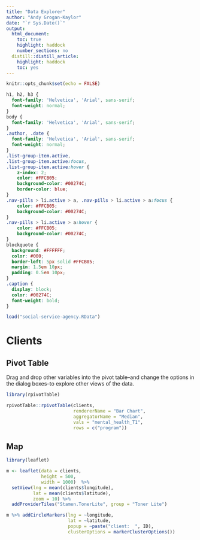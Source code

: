 ```yaml
---
title: "Data Explorer"
author: "Andy Grogan-Kaylor"
date: "`r Sys.Date()`"
output:
  html_document: 
    toc: true
    highlight: haddock
    number_sections: no
  distill::distill_article:
    highlight: haddock
    toc: yes
---
```


```r

knitr::opts_chunk$set(echo = FALSE)

```

```css

h1, h2, h3 {
  font-family: 'Helvetica', 'Arial', sans-serif;
  font-weight: normal;
}
body { 
  font-family: 'Helvetica', 'Arial', sans-serif;
}
.author, .date {
  font-family: 'Helvetica', 'Arial', sans-serif;
  font-weight: normal;
}
.list-group-item.active, 
.list-group-item.active:focus, 
.list-group-item.active:hover {
    z-index: 2;
    color: #FFCB05;
    background-color: #00274C;
    border-color: blue;
}
.nav-pills > li.active > a, .nav-pills > li.active > a:focus {
    color: #FFCB05;
    background-color: #00274C;
}
.nav-pills > li.active > a:hover {
    color: #FFCB05;
    background-color: #00274C;
}
blockquote {
  background: #FFFFFF;
  color: #000;
  border-left: 5px solid #FFCB05;
  margin: 1.5em 10px;
  padding: 0.5em 10px;
}
.caption { 
  display: block;
  color: #00274C;
  font-weight: bold;
}
```


```r

load("social-service-agency.RData")

```

# Clients {.tabset .tabset-fade .tabset-pills}

## Pivot Table

Drag and drop other variables into the pivot table--and change the options in the dialog boxes--to explore other views of the data.

```r

library(rpivotTable)

rpivotTable::rpivotTable(clients,
                         rendererName = "Bar Chart",
                         aggregatorName = "Median",
                         vals = "mental_health_T1",
                         rows = c("program"))

```

## Map

```r

library(leaflet)

m <- leaflet(data = clients, 
             height = 500, 
             width = 1000)  %>% 
  setView(lng = mean(clients$longitude), 
          lat = mean(clients$latitude), 
          zoom = 10) %>% 
  addProviderTiles("Stamen.TonerLite", group = "Toner Lite")

m %>% addCircleMarkers(lng = ~longitude, 
                       lat = ~latitude,
                       popup = ~paste("client:  ", ID),
                       clusterOptions = markerClusterOptions())


```

